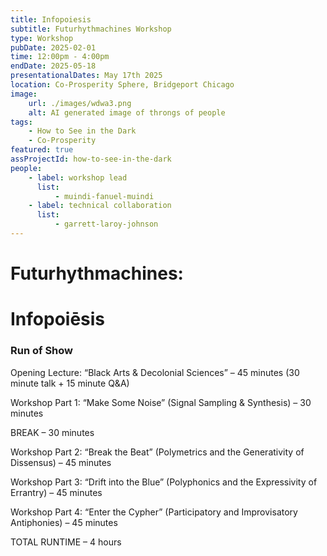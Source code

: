```yaml
---
title: Infopoiesis
subtitle: Futurhythmachines Workshop
type: Workshop
pubDate: 2025-02-01
time: 12:00pm - 4:00pm
endDate: 2025-05-18
presentationalDates: May 17th 2025
location: Co-Prosperity Sphere, Bridgeport Chicago
image:
    url: ./images/wdwa3.png
    alt: AI generated image of throngs of people
tags:
    - How to See in the Dark
    - Co-Prosperity
featured: true
assProjectId: how-to-see-in-the-dark
people:
    - label: workshop lead
      list:
          - muindi-fanuel-muindi
    - label: technical collaboration
      list:
          - garrett-laroy-johnson
---
```


# Futurhythmachines:

# Infopoiēsis

<LinkButton
    text="Full Project Description"
    url="/resources/infopoiesis-workshop/"
/>

### Run of Show

Opening Lecture: “Black Arts & Decolonial Sciences” – 45 minutes (30 minute talk + 15 minute Q&A)

Workshop Part 1: “Make Some Noise” (Signal Sampling & Synthesis) – 30 minutes

BREAK – 30 minutes

Workshop Part 2: “Break the Beat” (Polymetrics and the Generativity of Dissensus) – 45 minutes

Workshop Part 3: “Drift into the Blue” (Polyphonics and the Expressivity of Errantry) – 45 minutes

Workshop Part 4: “Enter the Cypher” (Participatory and Improvisatory Antiphonies) – 45 minutes

TOTAL RUNTIME – 4 hours
